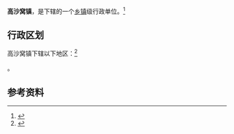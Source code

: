 {{中国乡级行政区|64/03/23/103/000}}

'''高沙窝镇'''，是{{PRC admin/fullname|64/03/23/103/000|3}}下辖的一个[[乡镇|乡镇]]级行政单位。<ref>{{PRC admin/ref sgc|{{PRC admin/parent|64/03/23/103/000}}}}</ref>

== 行政区划 ==

高沙窝镇下辖以下地区：<ref>{{PRC admin/ref sgc|64/03/23/103/000}}</ref>

{{PRC admin/children|64/03/23/103/000}}。

== 参考资料 ==

{{reflist}}

{{行政区划小作品}}
{{PRC admin/navcat|64/03/23/103/000}}